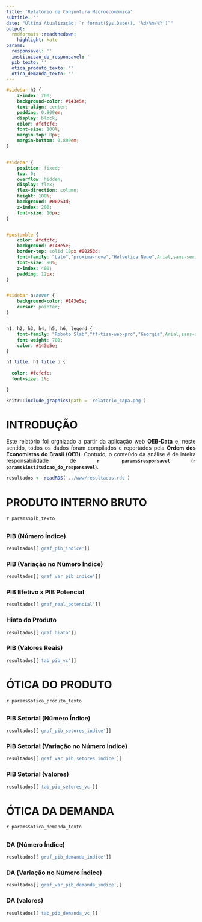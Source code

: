 ```yaml
---
title: 'Relatório de Conjuntura Macroeconômica'
subtitle: ''
date: "Última Atualização: `r format(Sys.Date(), '%d/%m/%Y')`"
output:
  rmdformats::readthedown:
    highlight: kate
params:
  responsavel: ''
  instituicao_do_responsavel: ''
  pib_texto: ''
  otica_produto_texto: ''
  otica_demanda_texto: ''
---
```


```css


#sidebar h2 {
    z-index: 200;
    background-color: #143e5e;
    text-align: center;
    padding: 0.809em;
    display: block;
    color: #fcfcfc;
    font-size: 100%;
    margin-top: 0px;
    margin-bottom: 0.809em;
}


#sidebar {
    position: fixed;
    top: 0;
    overflow: hidden;
    display: flex;
    flex-direction: column;
    height: 100%;
    background: #00253d;
    z-index: 200;
    font-size: 16px;
}


#postamble {
    color: #fcfcfc;
    background: #143e5e;
    border-top: solid 10px #00253d;
    font-family: "Lato","proxima-nova","Helvetica Neue",Arial,sans-serif;
    font-size: 90%;
    z-index: 400;
    padding: 12px;
}


#sidebar a:hover {
    background-color: #143e5e;
    cursor: pointer;
}


h1, h2, h3, h4, h5, h6, legend {
    font-family: "Roboto Slab","ff-tisa-web-pro","Georgia",Arial,sans-serif;
    font-weight: 700;
    color: #143e5e;
}

h1.title, h1.title p {
  
  color: #fcfcfc;
  font-size: 1%;

}


```

```r
knitr::include_graphics(path = 'relatorio_capa.png')
```

# INTRODUÇÃO {-}

<div style="text-align: justify">

Este relatório foi orgnizado a partir da aplicação web **OEB-Data** e, 
neste sentido, todos os dados foram compilados e reportados pela **Ordem dos 
Economistas do Brasil (OEB)**. Contudo, o conteúdo da análise é de inteira 
responsabilidade de **`r params$responsavel`** 
(**`r params$instituicao_do_responsavel`**).

```r
resultados <- readRDS('../www/resultados.rds')
```

# PRODUTO INTERNO BRUTO 

<div style="text-align: justify">

`r params$pib_texto`

## {.tabset}

### PIB (Número Índice)

```r
resultados[['graf_pib_indice']]
```

### PIB (Variação no Número Índice)

```r
resultados[['graf_var_pib_indice']]
```

### PIB Efetivo x PIB Potencial

```r
resultados[['graf_real_potencial']]
```

### Hiato do Produto

```r
resultados[['graf_hiato']]
```

### PIB (Valores Reais)

```r
resultados[['tab_pib_vc']]
```

# ÓTICA DO PRODUTO 

<div style="text-align: justify">

`r params$otica_produto_texto`

## {.tabset}

### PIB Setorial (Número Índice)

```r
resultados[['graf_pib_setores_indice']]
```

### PIB Setorial (Variação no Número Índice)

```r
resultados[['graf_var_pib_setores_indice']]
```

### PIB Setorial (valores)

```r
resultados[['tab_pib_setores_vc']]
```

# ÓTICA DA DEMANDA {.tabset}

<div style="text-align: justify">

`r params$otica_demanda_texto`

## {.tabset}

### DA (Número Índice)

```r
resultados[['graf_pib_demanda_indice']]
```

### DA (Variação no Número Índice)

```r
resultados[['graf_var_pib_demanda_indice']]
```

### DA (valores)

```r
resultados[['tab_pib_demanda_vc']]
```
